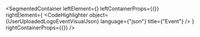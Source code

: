 
<SegmentedContainer
  leftElement={<UserUploadedLogoEventDesc />}
  leftContainerProps={{}}
  rightElement={
    <CodeHighlighter
      object={UserUploadedLogoEventVisualJson}
      language={"json"}
      title={"Event"}
    />
  }
  rightContainerProps={{}}
/>
